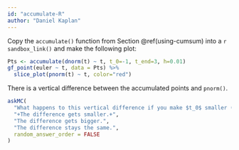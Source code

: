 ```yaml
---
id: "accumulate-R"
author: "Daniel Kaplan"
---
```


Copy the `accumulate()` function from Section \@ref(using-cumsum) into a `r sandbox_link()` and make the following plot:
```r
Pts <- accumulate(dnorm(t) ~ t, t_0=-1, t_end=3, h=0.01)
gf_point(euler ~ t, data = Pts) %>%
  slice_plot(pnorm(t) ~ t, color="red")
```
There is a vertical difference between the accumulated points and `pnorm()`.

```r
askMC(
  "What happens to this vertical difference if you make $t_0$ smaller (more negative) than $-1$?",
  "+The difference gets smaller.+",
  "The difference gets bigger.",
  "The difference stays the same.",
  random_answer_order = FALSE
)
```
